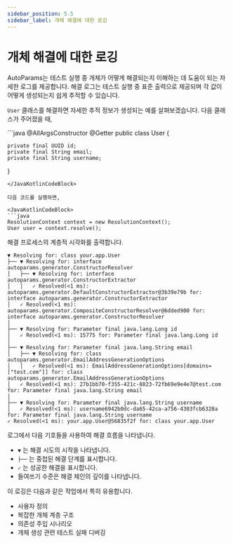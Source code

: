 ```yaml
---
sidebar_position: 5.5
sidebar_label: 개체 해결에 대한 로깅
---
```



# 개체 해결에 대한 로깅

AutoParams는 테스트 실행 중 개체가 어떻게 해결되는지 이해하는 데 도움이 되는 자세한 로그를 제공합니다. 해결 로그는 테스트 실행 중 표준 출력으로 제공되며 각 값이 어떻게 생성되는지 쉽게 추적할 수 있습니다.

`User` 클래스를 해결하면 자세한 추적 정보가 생성되는 예를 살펴보겠습니다. 다음 클래스가 주어졌을 때,

<JavaKotlinCodeBlock>
```java
@AllArgsConstructor
@Getter
public class User {

    private final UUID id;
    private final String email;
    private final String username;
}
```
</JavaKotlinCodeBlock>

다음 코드를 실행하면,

<JavaKotlinCodeBlock>
```java
ResolutionContext context = new ResolutionContext();
User user = context.resolve();
```
</JavaKotlinCodeBlock>

해결 프로세스의 계층적 시각화를 출력합니다.

```text
▼ Resolving for: class your.app.User
├── ▼ Resolving for: interface autoparams.generator.ConstructorResolver
│   ├── ▼ Resolving for: interface autoparams.generator.ConstructorExtractor
│   │   ✓ Resolved(<1 ms): autoparams.generator.DefaultConstructorExtractor@3b39e79b for: interface autoparams.generator.ConstructorExtractor
│   ✓ Resolved(<1 ms): autoparams.generator.CompositeConstructorResolver@6dded900 for: interface autoparams.generator.ConstructorResolver
│
├── ▼ Resolving for: Parameter final java.lang.Long id
│   ✓ Resolved(<1 ms): 15775 for: Parameter final java.lang.Long id
│
├── ▼ Resolving for: Parameter final java.lang.String email
│   ├── ▼ Resolving for: class autoparams.generator.EmailAddressGenerationOptions
│   │   ✓ Resolved(<1 ms): EmailAddressGenerationOptions[domains=["test.com"]] for: class autoparams.generator.EmailAddressGenerationOptions
│   ✓ Resolved(<1 ms): 27b1bb70-f355-421c-8823-72fb69e9e4e7@test.com for: Parameter final java.lang.String email
│
├── ▼ Resolving for: Parameter final java.lang.String username
│   ✓ Resolved(<1 ms): username6942b0dc-da65-42ca-a756-4303fcb6328a for: Parameter final java.lang.String username
✓ Resolved(<1 ms): your.app.User@56835f2f for: class your.app.User
```

로그에서 다음 기호들을 사용하여 해결 흐름을 나타냅니다.
- `▼` 는 해결 시도의 시작을 나타냅니다.
- `├──` 는 중첩된 해결 단계를 표시합니다.
- `✓` 는 성공한 해결을 표시합니다.
- 들여쓰기 수준은 해결 체인의 깊이를 나타냅니다.

이 로깅은 다음과 같은 작업에서 특히 유용합니다.
- 사용자 정의
- 복잡한 개체 계층 구조
- 의존성 주입 시나리오
- 개체 생성 관련 테스트 실패 디버깅
